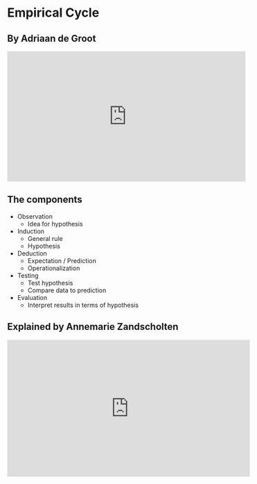 # Empirical Cycle {.section}

## By Adriaan de Groot

<iframe id="iframe_container" frameborder="0" webkitallowfullscreen="" mozallowfullscreen="" allowfullscreen="" width="550" height="300" src="https://prezi.com/embed/bpjkj8bz_kja/?bgcolor=ffffff&amp;lock_to_path=0&amp;autoplay=0&amp;autohide_ctrls=0&amp;landing_data=bHVZZmNaNDBIWnNjdEVENDRhZDFNZGNIUE43MHdLNWpsdFJLb2ZHanI5a2svK0VieFZlK1cxOTFvS1ZwWVVBNFZRPT0&amp;landing_sign=T515ue0i-w4c7Sok6m5LPjV9-MucmIMETU_ItCafgr8"></iframe>

## The components {.smaller}

* Observation
    * Idea for hypothesis
* Induction
    * General rule
    * Hypothesis
* Deduction
    * Expectation / Prediction
    * Operationalization
* Testing
    * Test hypothesis
    * Compare data to prediction
* Evaluation
    * Interpret results in terms of hypothesis

## Explained by Annemarie Zandscholten

<iframe width="560" height="315" src="https://www.youtube.com/embed/57YvSQNmkEA?rel=0&amp;controls=1" frameborder="0" allowfullscreen></iframe>